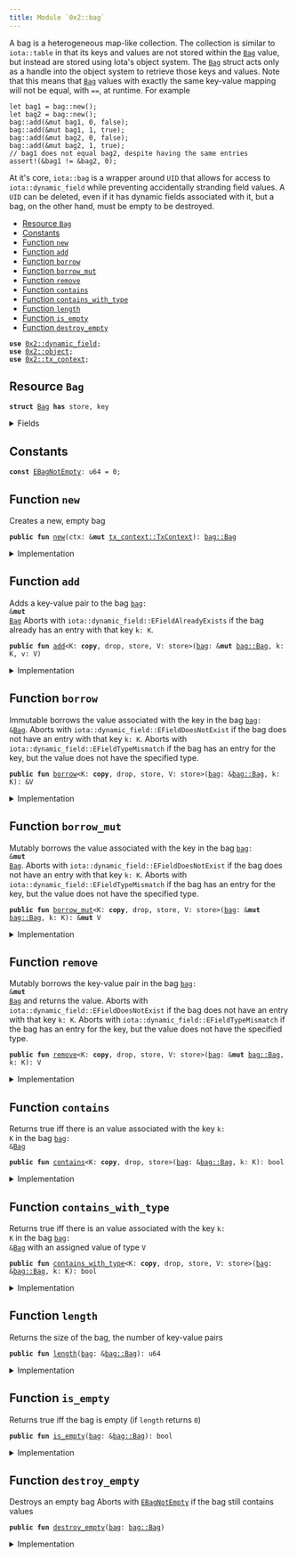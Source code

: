 ```yaml
---
title: Module `0x2::bag`
---
```


A bag is a heterogeneous map-like collection. The collection is similar to <code>iota::table</code> in that
its keys and values are not stored within the <code><a href="../iota-framework/bag.md#0x2_bag_Bag">Bag</a></code> value, but instead are stored using Iota's
object system. The <code><a href="../iota-framework/bag.md#0x2_bag_Bag">Bag</a></code> struct acts only as a handle into the object system to retrieve those
keys and values.
Note that this means that <code><a href="../iota-framework/bag.md#0x2_bag_Bag">Bag</a></code> values with exactly the same key-value mapping will not be
equal, with <code>==</code>, at runtime. For example
```
let bag1 = bag::new();
let bag2 = bag::new();
bag::add(&mut bag1, 0, false);
bag::add(&mut bag1, 1, true);
bag::add(&mut bag2, 0, false);
bag::add(&mut bag2, 1, true);
// bag1 does not equal bag2, despite having the same entries
assert!(&bag1 != &bag2, 0);
```
At it's core, <code>iota::bag</code> is a wrapper around <code>UID</code> that allows for access to
<code>iota::dynamic_field</code> while preventing accidentally stranding field values. A <code>UID</code> can be
deleted, even if it has dynamic fields associated with it, but a bag, on the other hand, must be
empty to be destroyed.


-  [Resource `Bag`](#0x2_bag_Bag)
-  [Constants](#@Constants_0)
-  [Function `new`](#0x2_bag_new)
-  [Function `add`](#0x2_bag_add)
-  [Function `borrow`](#0x2_bag_borrow)
-  [Function `borrow_mut`](#0x2_bag_borrow_mut)
-  [Function `remove`](#0x2_bag_remove)
-  [Function `contains`](#0x2_bag_contains)
-  [Function `contains_with_type`](#0x2_bag_contains_with_type)
-  [Function `length`](#0x2_bag_length)
-  [Function `is_empty`](#0x2_bag_is_empty)
-  [Function `destroy_empty`](#0x2_bag_destroy_empty)


<pre><code><b>use</b> <a href="../iota-framework/dynamic_field.md#0x2_dynamic_field">0x2::dynamic_field</a>;
<b>use</b> <a href="../iota-framework/object.md#0x2_object">0x2::object</a>;
<b>use</b> <a href="../iota-framework/tx_context.md#0x2_tx_context">0x2::tx_context</a>;
</code></pre>



<Link id="0x2_bag_Bag"></Link>

## Resource `Bag`



<pre><code><b>struct</b> <a href="../iota-framework/bag.md#0x2_bag_Bag">Bag</a> <b>has</b> store, key
</code></pre>



<details>
<summary>Fields</summary>


<dl>
<dt>
<code>id: <a href="../iota-framework/object.md#0x2_object_UID">object::UID</a></code>
</dt>
<dd>
 the ID of this bag
</dd>
<dt>
<code>size: u64</code>
</dt>
<dd>
 the number of key-value pairs in the bag
</dd>
</dl>


</details>

<Link id="@Constants_0"></Link>

## Constants


<Link id="0x2_bag_EBagNotEmpty"></Link>



<pre><code><b>const</b> <a href="../iota-framework/bag.md#0x2_bag_EBagNotEmpty">EBagNotEmpty</a>: u64 = 0;
</code></pre>



<Link id="0x2_bag_new"></Link>

## Function `new`

Creates a new, empty bag


<pre><code><b>public</b> <b>fun</b> <a href="../iota-framework/bag.md#0x2_bag_new">new</a>(ctx: &<b>mut</b> <a href="../iota-framework/tx_context.md#0x2_tx_context_TxContext">tx_context::TxContext</a>): <a href="../iota-framework/bag.md#0x2_bag_Bag">bag::Bag</a>
</code></pre>



<details>
<summary>Implementation</summary>


<pre><code><b>public</b> <b>fun</b> <a href="../iota-framework/bag.md#0x2_bag_new">new</a>(ctx: &<b>mut</b> TxContext): <a href="../iota-framework/bag.md#0x2_bag_Bag">Bag</a> {
    <a href="../iota-framework/bag.md#0x2_bag_Bag">Bag</a> {
        id: <a href="../iota-framework/object.md#0x2_object_new">object::new</a>(ctx),
        size: 0,
    }
}
</code></pre>



</details>

<Link id="0x2_bag_add"></Link>

## Function `add`

Adds a key-value pair to the bag <code><a href="../iota-framework/bag.md#0x2_bag">bag</a>: &<b>mut</b> <a href="../iota-framework/bag.md#0x2_bag_Bag">Bag</a></code>
Aborts with <code>iota::dynamic_field::EFieldAlreadyExists</code> if the bag already has an entry with
that key <code>k: K</code>.


<pre><code><b>public</b> <b>fun</b> <a href="../iota-framework/bag.md#0x2_bag_add">add</a>&lt;K: <b>copy</b>, drop, store, V: store&gt;(<a href="../iota-framework/bag.md#0x2_bag">bag</a>: &<b>mut</b> <a href="../iota-framework/bag.md#0x2_bag_Bag">bag::Bag</a>, k: K, v: V)
</code></pre>



<details>
<summary>Implementation</summary>


<pre><code><b>public</b> <b>fun</b> <a href="../iota-framework/bag.md#0x2_bag_add">add</a>&lt;K: <b>copy</b> + drop + store, V: store&gt;(<a href="../iota-framework/bag.md#0x2_bag">bag</a>: &<b>mut</b> <a href="../iota-framework/bag.md#0x2_bag_Bag">Bag</a>, k: K, v: V) {
    field::add(&<b>mut</b> <a href="../iota-framework/bag.md#0x2_bag">bag</a>.id, k, v);
    <a href="../iota-framework/bag.md#0x2_bag">bag</a>.size = <a href="../iota-framework/bag.md#0x2_bag">bag</a>.size + 1;
}
</code></pre>



</details>

<Link id="0x2_bag_borrow"></Link>

## Function `borrow`

Immutable borrows the value associated with the key in the bag <code><a href="../iota-framework/bag.md#0x2_bag">bag</a>: &<a href="../iota-framework/bag.md#0x2_bag_Bag">Bag</a></code>.
Aborts with <code>iota::dynamic_field::EFieldDoesNotExist</code> if the bag does not have an entry with
that key <code>k: K</code>.
Aborts with <code>iota::dynamic_field::EFieldTypeMismatch</code> if the bag has an entry for the key, but
the value does not have the specified type.


<pre><code><b>public</b> <b>fun</b> <a href="../iota-framework/bag.md#0x2_bag_borrow">borrow</a>&lt;K: <b>copy</b>, drop, store, V: store&gt;(<a href="../iota-framework/bag.md#0x2_bag">bag</a>: &<a href="../iota-framework/bag.md#0x2_bag_Bag">bag::Bag</a>, k: K): &V
</code></pre>



<details>
<summary>Implementation</summary>


<pre><code><b>public</b> <b>fun</b> <a href="../iota-framework/bag.md#0x2_bag_borrow">borrow</a>&lt;K: <b>copy</b> + drop + store, V: store&gt;(<a href="../iota-framework/bag.md#0x2_bag">bag</a>: &<a href="../iota-framework/bag.md#0x2_bag_Bag">Bag</a>, k: K): &V {
    field::borrow(&<a href="../iota-framework/bag.md#0x2_bag">bag</a>.id, k)
}
</code></pre>



</details>

<Link id="0x2_bag_borrow_mut"></Link>

## Function `borrow_mut`

Mutably borrows the value associated with the key in the bag <code><a href="../iota-framework/bag.md#0x2_bag">bag</a>: &<b>mut</b> <a href="../iota-framework/bag.md#0x2_bag_Bag">Bag</a></code>.
Aborts with <code>iota::dynamic_field::EFieldDoesNotExist</code> if the bag does not have an entry with
that key <code>k: K</code>.
Aborts with <code>iota::dynamic_field::EFieldTypeMismatch</code> if the bag has an entry for the key, but
the value does not have the specified type.


<pre><code><b>public</b> <b>fun</b> <a href="../iota-framework/bag.md#0x2_bag_borrow_mut">borrow_mut</a>&lt;K: <b>copy</b>, drop, store, V: store&gt;(<a href="../iota-framework/bag.md#0x2_bag">bag</a>: &<b>mut</b> <a href="../iota-framework/bag.md#0x2_bag_Bag">bag::Bag</a>, k: K): &<b>mut</b> V
</code></pre>



<details>
<summary>Implementation</summary>


<pre><code><b>public</b> <b>fun</b> <a href="../iota-framework/bag.md#0x2_bag_borrow_mut">borrow_mut</a>&lt;K: <b>copy</b> + drop + store, V: store&gt;(<a href="../iota-framework/bag.md#0x2_bag">bag</a>: &<b>mut</b> <a href="../iota-framework/bag.md#0x2_bag_Bag">Bag</a>, k: K): &<b>mut</b> V {
    field::borrow_mut(&<b>mut</b> <a href="../iota-framework/bag.md#0x2_bag">bag</a>.id, k)
}
</code></pre>



</details>

<Link id="0x2_bag_remove"></Link>

## Function `remove`

Mutably borrows the key-value pair in the bag <code><a href="../iota-framework/bag.md#0x2_bag">bag</a>: &<b>mut</b> <a href="../iota-framework/bag.md#0x2_bag_Bag">Bag</a></code> and returns the value.
Aborts with <code>iota::dynamic_field::EFieldDoesNotExist</code> if the bag does not have an entry with
that key <code>k: K</code>.
Aborts with <code>iota::dynamic_field::EFieldTypeMismatch</code> if the bag has an entry for the key, but
the value does not have the specified type.


<pre><code><b>public</b> <b>fun</b> <a href="../iota-framework/bag.md#0x2_bag_remove">remove</a>&lt;K: <b>copy</b>, drop, store, V: store&gt;(<a href="../iota-framework/bag.md#0x2_bag">bag</a>: &<b>mut</b> <a href="../iota-framework/bag.md#0x2_bag_Bag">bag::Bag</a>, k: K): V
</code></pre>



<details>
<summary>Implementation</summary>


<pre><code><b>public</b> <b>fun</b> <a href="../iota-framework/bag.md#0x2_bag_remove">remove</a>&lt;K: <b>copy</b> + drop + store, V: store&gt;(<a href="../iota-framework/bag.md#0x2_bag">bag</a>: &<b>mut</b> <a href="../iota-framework/bag.md#0x2_bag_Bag">Bag</a>, k: K): V {
    <b>let</b> v = field::remove(&<b>mut</b> <a href="../iota-framework/bag.md#0x2_bag">bag</a>.id, k);
    <a href="../iota-framework/bag.md#0x2_bag">bag</a>.size = <a href="../iota-framework/bag.md#0x2_bag">bag</a>.size - 1;
    v
}
</code></pre>



</details>

<Link id="0x2_bag_contains"></Link>

## Function `contains`

Returns true iff there is an value associated with the key <code>k: K</code> in the bag <code><a href="../iota-framework/bag.md#0x2_bag">bag</a>: &<a href="../iota-framework/bag.md#0x2_bag_Bag">Bag</a></code>


<pre><code><b>public</b> <b>fun</b> <a href="../iota-framework/bag.md#0x2_bag_contains">contains</a>&lt;K: <b>copy</b>, drop, store&gt;(<a href="../iota-framework/bag.md#0x2_bag">bag</a>: &<a href="../iota-framework/bag.md#0x2_bag_Bag">bag::Bag</a>, k: K): bool
</code></pre>



<details>
<summary>Implementation</summary>


<pre><code><b>public</b> <b>fun</b> <a href="../iota-framework/bag.md#0x2_bag_contains">contains</a>&lt;K: <b>copy</b> + drop + store&gt;(<a href="../iota-framework/bag.md#0x2_bag">bag</a>: &<a href="../iota-framework/bag.md#0x2_bag_Bag">Bag</a>, k: K): bool {
    field::exists_&lt;K&gt;(&<a href="../iota-framework/bag.md#0x2_bag">bag</a>.id, k)
}
</code></pre>



</details>

<Link id="0x2_bag_contains_with_type"></Link>

## Function `contains_with_type`

Returns true iff there is an value associated with the key <code>k: K</code> in the bag <code><a href="../iota-framework/bag.md#0x2_bag">bag</a>: &<a href="../iota-framework/bag.md#0x2_bag_Bag">Bag</a></code>
with an assigned value of type <code>V</code>


<pre><code><b>public</b> <b>fun</b> <a href="../iota-framework/bag.md#0x2_bag_contains_with_type">contains_with_type</a>&lt;K: <b>copy</b>, drop, store, V: store&gt;(<a href="../iota-framework/bag.md#0x2_bag">bag</a>: &<a href="../iota-framework/bag.md#0x2_bag_Bag">bag::Bag</a>, k: K): bool
</code></pre>



<details>
<summary>Implementation</summary>


<pre><code><b>public</b> <b>fun</b> <a href="../iota-framework/bag.md#0x2_bag_contains_with_type">contains_with_type</a>&lt;K: <b>copy</b> + drop + store, V: store&gt;(<a href="../iota-framework/bag.md#0x2_bag">bag</a>: &<a href="../iota-framework/bag.md#0x2_bag_Bag">Bag</a>, k: K): bool {
    field::exists_with_type&lt;K, V&gt;(&<a href="../iota-framework/bag.md#0x2_bag">bag</a>.id, k)
}
</code></pre>



</details>

<Link id="0x2_bag_length"></Link>

## Function `length`

Returns the size of the bag, the number of key-value pairs


<pre><code><b>public</b> <b>fun</b> <a href="../iota-framework/bag.md#0x2_bag_length">length</a>(<a href="../iota-framework/bag.md#0x2_bag">bag</a>: &<a href="../iota-framework/bag.md#0x2_bag_Bag">bag::Bag</a>): u64
</code></pre>



<details>
<summary>Implementation</summary>


<pre><code><b>public</b> <b>fun</b> <a href="../iota-framework/bag.md#0x2_bag_length">length</a>(<a href="../iota-framework/bag.md#0x2_bag">bag</a>: &<a href="../iota-framework/bag.md#0x2_bag_Bag">Bag</a>): u64 {
    <a href="../iota-framework/bag.md#0x2_bag">bag</a>.size
}
</code></pre>



</details>

<Link id="0x2_bag_is_empty"></Link>

## Function `is_empty`

Returns true iff the bag is empty (if <code>length</code> returns <code>0</code>)


<pre><code><b>public</b> <b>fun</b> <a href="../iota-framework/bag.md#0x2_bag_is_empty">is_empty</a>(<a href="../iota-framework/bag.md#0x2_bag">bag</a>: &<a href="../iota-framework/bag.md#0x2_bag_Bag">bag::Bag</a>): bool
</code></pre>



<details>
<summary>Implementation</summary>


<pre><code><b>public</b> <b>fun</b> <a href="../iota-framework/bag.md#0x2_bag_is_empty">is_empty</a>(<a href="../iota-framework/bag.md#0x2_bag">bag</a>: &<a href="../iota-framework/bag.md#0x2_bag_Bag">Bag</a>): bool {
    <a href="../iota-framework/bag.md#0x2_bag">bag</a>.size == 0
}
</code></pre>



</details>

<Link id="0x2_bag_destroy_empty"></Link>

## Function `destroy_empty`

Destroys an empty bag
Aborts with <code><a href="../iota-framework/bag.md#0x2_bag_EBagNotEmpty">EBagNotEmpty</a></code> if the bag still contains values


<pre><code><b>public</b> <b>fun</b> <a href="../iota-framework/bag.md#0x2_bag_destroy_empty">destroy_empty</a>(<a href="../iota-framework/bag.md#0x2_bag">bag</a>: <a href="../iota-framework/bag.md#0x2_bag_Bag">bag::Bag</a>)
</code></pre>



<details>
<summary>Implementation</summary>


<pre><code><b>public</b> <b>fun</b> <a href="../iota-framework/bag.md#0x2_bag_destroy_empty">destroy_empty</a>(<a href="../iota-framework/bag.md#0x2_bag">bag</a>: <a href="../iota-framework/bag.md#0x2_bag_Bag">Bag</a>) {
    <b>let</b> <a href="../iota-framework/bag.md#0x2_bag_Bag">Bag</a> { id, size } = <a href="../iota-framework/bag.md#0x2_bag">bag</a>;
    <b>assert</b>!(size == 0, <a href="../iota-framework/bag.md#0x2_bag_EBagNotEmpty">EBagNotEmpty</a>);
    id.delete()
}
</code></pre>



</details>
